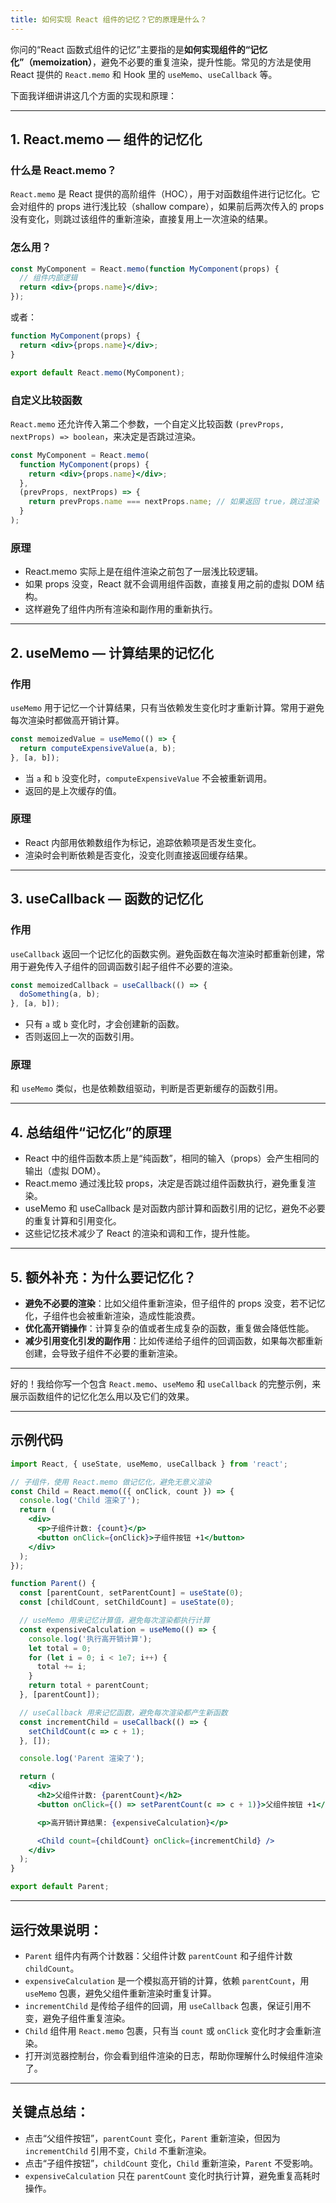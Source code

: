 ```yaml
---
title: 如何实现 React 组件的记忆？它的原理是什么？
---
```


你问的“React 函数式组件的记忆”主要指的是**如何实现组件的“记忆化”（memoization）**，避免不必要的重复渲染，提升性能。常见的方法是使用 React 提供的 `React.memo` 和 Hook 里的 `useMemo`、`useCallback` 等。

下面我详细讲讲这几个方面的实现和原理：

---

## 1. React.memo — 组件的记忆化

### 什么是 React.memo？

`React.memo` 是 React 提供的高阶组件（HOC），用于对函数组件进行记忆化。它会对组件的 props 进行浅比较（shallow compare），如果前后两次传入的 props 没有变化，则跳过该组件的重新渲染，直接复用上一次渲染的结果。

### 怎么用？

```jsx
const MyComponent = React.memo(function MyComponent(props) {
  // 组件内部逻辑
  return <div>{props.name}</div>;
});
```

或者：

```jsx
function MyComponent(props) {
  return <div>{props.name}</div>;
}

export default React.memo(MyComponent);
```

### 自定义比较函数

`React.memo` 还允许传入第二个参数，一个自定义比较函数 `(prevProps, nextProps) => boolean`，来决定是否跳过渲染。

```jsx
const MyComponent = React.memo(
  function MyComponent(props) {
    return <div>{props.name}</div>;
  },
  (prevProps, nextProps) => {
    return prevProps.name === nextProps.name; // 如果返回 true，跳过渲染
  }
);
```

### 原理

* React.memo 实际上是在组件渲染之前包了一层浅比较逻辑。
* 如果 props 没变，React 就不会调用组件函数，直接复用之前的虚拟 DOM 结构。
* 这样避免了组件内所有渲染和副作用的重新执行。

---

## 2. useMemo — 计算结果的记忆化

### 作用

`useMemo` 用于记忆一个计算结果，只有当依赖发生变化时才重新计算。常用于避免每次渲染时都做高开销计算。

```jsx
const memoizedValue = useMemo(() => {
  return computeExpensiveValue(a, b);
}, [a, b]);
```

* 当 `a` 和 `b` 没变化时，`computeExpensiveValue` 不会被重新调用。
* 返回的是上次缓存的值。

### 原理

* React 内部用依赖数组作为标记，追踪依赖项是否发生变化。
* 渲染时会判断依赖是否变化，没变化则直接返回缓存结果。

---

## 3. useCallback — 函数的记忆化

### 作用

`useCallback` 返回一个记忆化的函数实例。避免函数在每次渲染时都重新创建，常用于避免传入子组件的回调函数引起子组件不必要的渲染。

```jsx
const memoizedCallback = useCallback(() => {
  doSomething(a, b);
}, [a, b]);
```

* 只有 `a` 或 `b` 变化时，才会创建新的函数。
* 否则返回上一次的函数引用。

### 原理

和 `useMemo` 类似，也是依赖数组驱动，判断是否更新缓存的函数引用。

---

## 4. 总结组件“记忆化”的原理

* React 中的组件函数本质上是“纯函数”，相同的输入（props）会产生相同的输出（虚拟 DOM）。
* React.memo 通过浅比较 props，决定是否跳过组件函数执行，避免重复渲染。
* useMemo 和 useCallback 是对函数内部计算和函数引用的记忆，避免不必要的重复计算和引用变化。
* 这些记忆技术减少了 React 的渲染和调和工作，提升性能。

---

## 5. 额外补充：为什么要记忆化？

* **避免不必要的渲染**：比如父组件重新渲染，但子组件的 props 没变，若不记忆化，子组件也会被重新渲染，造成性能浪费。
* **优化高开销操作**：计算复杂的值或者生成复杂的函数，重复做会降低性能。
* **减少引用变化引发的副作用**：比如传递给子组件的回调函数，如果每次都重新创建，会导致子组件不必要的重新渲染。

---

好的！我给你写一个包含 `React.memo`、`useMemo` 和 `useCallback` 的完整示例，来展示函数组件的记忆化怎么用以及它们的效果。

---

## 示例代码

```jsx
import React, { useState, useMemo, useCallback } from 'react';

// 子组件，使用 React.memo 做记忆化，避免无意义渲染
const Child = React.memo(({ onClick, count }) => {
  console.log('Child 渲染了');
  return (
    <div>
      <p>子组件计数: {count}</p>
      <button onClick={onClick}>子组件按钮 +1</button>
    </div>
  );
});

function Parent() {
  const [parentCount, setParentCount] = useState(0);
  const [childCount, setChildCount] = useState(0);

  // useMemo 用来记忆计算值，避免每次渲染都执行计算
  const expensiveCalculation = useMemo(() => {
    console.log('执行高开销计算');
    let total = 0;
    for (let i = 0; i < 1e7; i++) {
      total += i;
    }
    return total + parentCount;
  }, [parentCount]);

  // useCallback 用来记忆函数，避免每次渲染都产生新函数
  const incrementChild = useCallback(() => {
    setChildCount(c => c + 1);
  }, []);

  console.log('Parent 渲染了');

  return (
    <div>
      <h2>父组件计数: {parentCount}</h2>
      <button onClick={() => setParentCount(c => c + 1)}>父组件按钮 +1</button>

      <p>高开销计算结果: {expensiveCalculation}</p>

      <Child count={childCount} onClick={incrementChild} />
    </div>
  );
}

export default Parent;
```

---

## 运行效果说明：

* `Parent` 组件内有两个计数器：父组件计数 `parentCount` 和子组件计数 `childCount`。
* `expensiveCalculation` 是一个模拟高开销的计算，依赖 `parentCount`，用 `useMemo` 包裹，避免父组件重新渲染时重复计算。
* `incrementChild` 是传给子组件的回调，用 `useCallback` 包裹，保证引用不变，避免子组件重复渲染。
* `Child` 组件用 `React.memo` 包裹，只有当 `count` 或 `onClick` 变化时才会重新渲染。
* 打开浏览器控制台，你会看到组件渲染的日志，帮助你理解什么时候组件渲染了。

---

## 关键点总结：

* 点击“父组件按钮”，`parentCount` 变化，`Parent` 重新渲染，但因为 `incrementChild` 引用不变，`Child` 不重新渲染。
* 点击“子组件按钮”，`childCount` 变化，`Child` 重新渲染，`Parent` 不受影响。
* `expensiveCalculation` 只在 `parentCount` 变化时执行计算，避免重复高耗时操作。


